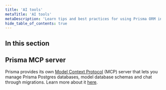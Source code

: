 ```yaml
---
title: 'AI tools'
metaTitle: 'AI tools'
metaDescription: 'Learn tips and best practices for using Prisma ORM in AI coding tools, like Cursor, Tabnine, Lovable, v0 and more.'
hide_table_of_contents: true
---
```


## In this section

<Subsections />

## Prisma MCP server

Prisma provides its own [Model Context Protocol](https://modelcontextprotocol.io/introduction) (MCP) server that lets you manage Prisma Postgres databases, model database schemas and chat through migrations. Learn more about it [here](/postgres/mcp-server).